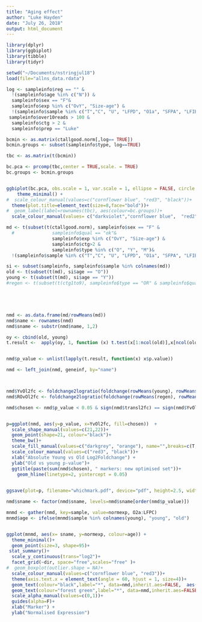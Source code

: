 ```yaml
---
title: "Aging effect"
author: "Luke Hayden"
date: "July 26, 2018"
output: html_document
---
```




```r
library(dplyr)
library(ggbiplot)
library(tibble)
library(tidyr)
````




```r
setwd("~/Documents/nstringjul18")
load(file="allns_data.rdata")

````




```r



log <- sampleinfo$reg == "" & 
  !(sampleinfo$age %in% c("N")) & 
  sampleinfo$sex == "F"&
  sampleinfo$exp %in% c("OvY", "Size-age") & 
  !(sampleinfo$sample %in% c("T","C", "U", "LFPD", "O1a", "SFPA", "LFIB","LFIA","AF", "Coh8")) &
 sampleinfo$over10reads > 100 &
  sampleinfo$ctg > 2 &
  sampleinfo$prep == "Luke"

bcmin <- as.matrix(ctallgood.norm[,log== TRUE])
bcmin.groups <- subset(sampleinfo$type, log==TRUE)

tbc <- as.matrix(t(bcmin))

bc.pca <- prcomp(tbc,center = TRUE,scale. = TRUE) 
bc.groups <- bcmin.groups


ggbiplot(bc.pca, obs.scale = 1, var.scale = 1, ellipse = FALSE, circle = TRUE, var.axes=F, labels=rownames(tbc), groups=bc.groups)+ggtitle("PCA of Old vs Young (females): 50 chosen markers")+
    theme_minimal() +
#  scale_colour_manual(values=c("cornflower blue", "red3", "black"))+
  theme(plot.title=element_text(size=8,face="bold"))+
#  geom_label(label=rownames(tbc), aes(colour=bc.groups))+
  scale_colour_manual(values= c("darkviolet","cornflower blue",  "red2"))


````


```r

md <- t(subset(t(ctallgood.norm), sampleinfo$sex == "F" &
  #              sampleinfo$qual == "ok"& 
                 sampleinfo$exp %in% c("OvY", "Size-age") & 
                 sampleinfo$ctg>2 & 
                 sampleinfo$type %in% c("O", "Y", "M")& 
  !(sampleinfo$sample %in% c("T","C", "U", "LFPD", "O1a", "SFPA", "LFIB","LFIA","AF", "Coh8"))))

si <- subset(sampleinfo, sampleinfo$sample %in% colnames(md))
old <- t(subset(t(md), si$age == "O"))
young <- t(subset(t(md), si$age == "Y"))
#regen <- t(subset(t(ctg1to9), sampleinfo$type == "OR" & sampleinfo$qual != "bad"))





nmd <- as.data.frame(md/rowMeans(md))
nmd$name <- rownames(nmd)
nmd$sname <- substr(nmd$name, 1,2)

oy <- cbind(old, young)
t.result <-  apply(oy, 1, function (x) t.test(x[1:ncol(old)],x[ncol(old)+1: ncol(oy)]))


nmd$p_value <- unlist(lapply(t.result, function(x) x$p.value))

nmd <- left_join(nmd, geneinf, by="name")



nmd$YvOl2fc <- foldchange2logratio(foldchange(rowMeans(young), rowMeans(old)))
nmd$ROvOl2fc <- foldchange2logratio(foldchange(rowMeans(regen), rowMeans(old)))

nmd$chosen <- nmd$p_value < 0.05 & sign(nmd$transl2fc) == sign(nmd$YvOl2fc)


p=ggplot(nmd, aes(y=p_value, x=YvOl2fc, fill=chosen))  +
  scale_shape_manual(values=c(21,22))+
  geom_point(shape=21, colour="black")+ 
  theme_bw()+
  scale_fill_manual(values=c("darkgrey", "orange"), name="",breaks=c(T,F), labels=c("chosen markers", "other")) +
  scale_colour_manual(values=c("red3", "black"))+
  xlab("Absolute Young vs Old Log2Foldchange") +
  ylab("Old vs young p-value")+
  ggtitle(paste(sum(nmd$chosen), " markers: new optimised set"))+
    geom_hline(linetype=2, yintercept = 0.05)
  

ggsave(plot=p, filename="whichmark.pdf", device="pdf", height=2.5, width=8)

```

```r
nmd$sname <- factor(nmd$sname, levels=nmd$sname[order(nmd$p_value)])

mnmd <- gather(nmd, key=sample, value=normexp, O2a:LFPC)
mnmd$age <- ifelse(mnmd$sample %in% colnames(young), "young", "old")


ggplot(mnmd, aes(x= sname, y=normexp, colour=age)) +
  theme_minimal()+
  geom_point(size=3, shape=95)+
 stat_summary()+
  scale_y_continuous(trans="log2")+
  facet_grid(~dir, space="free",scales="free" )+
#  geom_boxplot(outlier.shape = NA)+
  scale_colour_manual(values=c("cornflower blue", "red3"))+
  theme(axis.text.x = element_text(angle = 60, hjust = 1, size=4))+
  geom_text(colour="black",label="*", data=nmd,inherit.aes=FALSE,  aes(alpha=chosen, x=sname, y=8))+
  geom_text(colour="forest green",label="*", data=nmd,inherit.aes=FALSE,  aes(alpha=in61, x=sname, y=9))+
  scale_alpha_manual(values=c(0,1))+
  guides(alpha=F)+
  xlab("Marker") +
  ylab("Normalised Expression")


```


```r


````



```r


````



```r


````

